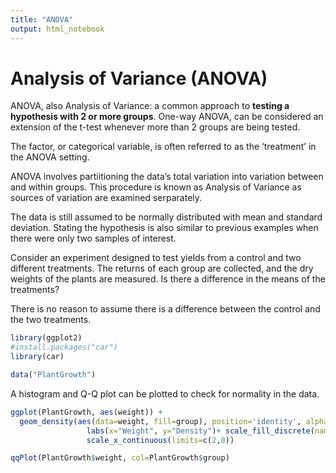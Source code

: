 ```yaml
---
title: "ANOVA"
output: html_notebook
---
```


# Analysis of Variance (ANOVA)

ANOVA, also Analysis of Variance: a common approach to **testing a hypothesis with 2 or more groups**. One-way ANOVA, can be considered an extension of the t-test whenever more than 2 groups are being tested.  
  
The factor, or categorical variable, is often referred to as the 'treatment' in the ANOVA setting.  
  
ANOVA involves partiitioning the data's total variation into variation between and within groups. This procedure is known as Analysis of Variance as sources of variation are examined serparately. 

The data is still assumed to be normally distributed with mean and standard deviation. Stating the hypothesis is also similar to previous examples when there were only two samples of interest.  

  
Consider an experiment designed to test yields from a control and two different treatments. The returns of each group are collected, and the dry weights of the plants are measured. Is there a difference in the means of the treatments?  

  
There is no reason to assume there is a difference between the control and the two treatments.  

```r
library(ggplot2)
#install.packages("car")
library(car)

data("PlantGrowth")

``` 

A histogram and Q-Q plot can be plotted to check for normality in the data.  

```r
ggplot(PlantGrowth, aes(weight)) +
  geom_density(aes(data=weight, fill=group), position='identity', alpha=0.5) +
                 labs(x="Weight", y="Density")+ scale_fill_discrete(name='Group') +
                 scale_x_continuous(limits=c(2,8))
```

```r
qqPlot(PlantGrowth$weight, col=PlantGrowth$group)
```